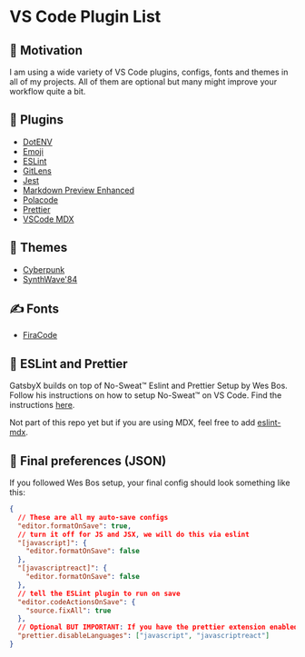 
<SEO title="VS Code" />
<Stack centered={false} gap="10px">
  <Stack centered>
      <h1>VS Code Plugin List</h1>
  </Stack>

## 🚀 Motivation

I am using a wide variety of VS Code plugins, configs, fonts and themes in all of my projects.
All of them are optional but many might improve your workflow quite a bit.

## 👷 Plugins

- [DotENV](https://marketplace.visualstudio.com/items?itemName=mikestead.dotenv)
- [Emoji](https://marketplace.visualstudio.com/items?itemName=Perkovec.emoji)
- [ESLint](https://marketplace.visualstudio.com/items?itemName=dbaeumer.vscode-eslint)
- [GitLens](https://marketplace.visualstudio.com/items?itemName=eamodio.gitlens)
- [Jest](https://marketplace.visualstudio.com/items?itemName=Orta.vscode-jest)
- [Markdown Preview Enhanced](https://marketplace.visualstudio.com/items?itemName=shd101wyy.markdown-preview-enhanced)
- [Polacode](https://marketplace.visualstudio.com/items?itemName=pnp.polacode)
- [Prettier](https://marketplace.visualstudio.com/items?itemName=esbenp.prettier-vscode)
- [VSCode MDX](https://marketplace.visualstudio.com/items?itemName=JounQin.vscode-mdx)

## 🌈 Themes

- [Cyberpunk](https://marketplace.visualstudio.com/items?itemName=max-SS.cyberpunk)
- [SynthWave'84](https://marketplace.visualstudio.com/items?itemName=RobbOwen.synthwave-vscode)

## ✍ Fonts

- [FiraCode](https://github.com/tonsky/FiraCode)

## 👀 ESLint and Prettier

GatsbyX builds on top of No-Sweat™ Eslint and Prettier Setup by Wes Bos. Follow his instructions on how to setup No-Sweat™ on VS Code. Find the instructions [here](https://github.com/wesbos/eslint-config-wesbos).

Not part of this repo yet but if you are using MDX, feel free to add [eslint-mdx](https://github.com/mdx-js/eslint-mdx).

## 🏁 Final preferences (JSON)

If you followed Wes Bos setup, your final config should look something like this:

```json
{
  // These are all my auto-save configs
  "editor.formatOnSave": true,
  // turn it off for JS and JSX, we will do this via eslint
  "[javascript]": {
    "editor.formatOnSave": false
  },
  "[javascriptreact]": {
    "editor.formatOnSave": false
  },
  // tell the ESLint plugin to run on save
  "editor.codeActionsOnSave": {
    "source.fixAll": true
  },
  // Optional BUT IMPORTANT: If you have the prettier extension enabled for other languages like CSS and HTML, turn it off for JS since we are doing it through Eslint already
  "prettier.disableLanguages": ["javascript", "javascriptreact"]
}
```
</Stack>